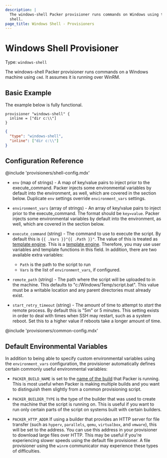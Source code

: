 ```yaml
---
description: |
  The windows-shell Packer provisioner runs commands on Windows using the cmd
  shell.
page_title: Windows Shell - Provisioners
---
```


<BadgesHeader>
  <PluginBadge type="official" />
</BadgesHeader>

# Windows Shell Provisioner

Type: `windows-shell`

The windows-shell Packer provisioner runs commands on a Windows machine using
`cmd`. It assumes it is running over WinRM.

## Basic Example

The example below is fully functional.

<Tabs>
<Tab heading="HCL2">

```hcl
provisioner "windows-shell" {
  inline = ["dir c:\\"]
}
```

</Tab>
<Tab heading="JSON">

```json
{
  "type": "windows-shell",
  "inline": ["dir c:\\"]
}
```

</Tab>
</Tabs>

## Configuration Reference

@include 'provisioners/shell-config.mdx'

- `env` (map of strings) - A map of key/value pairs to inject prior to the
  execute_command. Packer injects some environmental variables by default into
  the environment, as well, which are covered in the section below. Duplicate
  `env` settings override `environment_vars` settings.

- `environment_vars` (array of strings) - An array of key/value pairs to
  inject prior to the execute_command. The format should be `key=value`.
  Packer injects some environmental variables by default into the
  environment, as well, which are covered in the section below.

- `execute_command` (string) - The command to use to execute the script. By
  default this is `{{ .Vars }}"{{ .Path }}"`. The value of this is treated as
  [template engine](/docs/templates/legacy_json_templates/engine). This is a
  [template engine](/docs/templates/legacy_json_templates/engine). Therefore, you may
  use user variables and template functions in this field. In addition, there
  are two available extra variables:

  - `Path` is the path to the script to run
  - `Vars` is the list of `environment_vars`, if configured.

- `remote_path` (string) - The path where the script will be uploaded to in
  the machine. This defaults to "c:/Windows/Temp/script.bat". This value must
  be a writable location and any parent directories must already exist.

- `start_retry_timeout` (string) - The amount of time to attempt to _start_
  the remote process. By default this is "5m" or 5 minutes. This setting
  exists in order to deal with times when SSH may restart, such as a system
  reboot. Set this to a higher value if reboots take a longer amount of time.

@include 'provisioners/common-config.mdx'

## Default Environmental Variables

In addition to being able to specify custom environmental variables using the
`environment_vars` configuration, the provisioner automatically defines certain
commonly useful environmental variables:

- `PACKER_BUILD_NAME` is set to the [name of the
  build](/docs/templates/legacy_json_templates/builders#named-builds) that Packer is running.
  This is most useful when Packer is making multiple builds and you want to
  distinguish them slightly from a common provisioning script.

- `PACKER_BUILDER_TYPE` is the type of the builder that was used to create
  the machine that the script is running on. This is useful if you want to
  run only certain parts of the script on systems built with certain
  builders.

- `PACKER_HTTP_ADDR` If using a builder that provides an HTTP server for file
  transfer (such as `hyperv`, `parallels`, `qemu`, `virtualbox`, and `vmware`), this
  will be set to the address. You can use this address in your provisioner to
  download large files over HTTP. This may be useful if you're experiencing
  slower speeds using the default file provisioner. A file provisioner using
  the `winrm` communicator may experience these types of difficulties.
